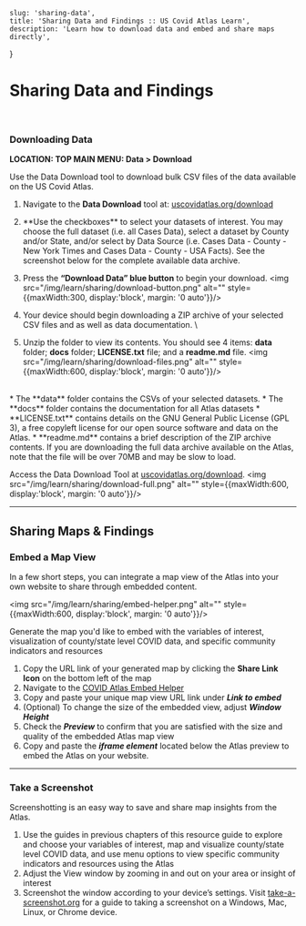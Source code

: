

    slug: 'sharing-data',
    title: 'Sharing Data and Findings :: US Covid Atlas Learn',
    description: 'Learn how to download data and embed and share maps directly',
}


# Sharing Data and Findings
<br />
<SelfContainedVideoModal
    buttonText="Watch Video Tutorial"
    videoUrl="https://www.youtube.com/embed/ueWYkRN52Fk"
    title="Sharing Data and Findings"
    />  

### Downloading Data
**LOCATION: TOP MAIN MENU: Data > Download**

Use the Data Download tool to download bulk CSV files of the data available on the US Covid Atlas. 


1. Navigate to the **Data Download** tool at: [uscovidatlas.org/download](/download) 

2. <Grid container>
    <Grid item xs={12} md={8}>
        **Use the checkboxes** to select your datasets of interest. You may choose the full dataset 
        (i.e. all Cases Data), select a dataset by County and/or State, and/or select by Data Source 
        (i.e. Cases Data - County - New York Times and Cases Data - County - USA Facts). 
        See the screenshot below for the complete available data archive.
    </Grid>
    <Grid item xs={12} md={4}>
        <img src="/img/learn/sharing/download.png" alt="" style={{maxWidth:300}}/>
    </Grid>
    </Grid>
3. Press the **“Download Data” blue button** to begin your download. <img src="/img/learn/sharing/download-button.png" alt="" style={{maxWidth:300, display:'block', margin: '0 auto'}}/>
4. Your device should begin downloading a ZIP archive of your selected CSV files and as well as data documentation.  \
5. Unzip the folder to view its contents. You should see 4 items: **data** folder; **docs** folder; **LICENSE.txt** file; and a **readme.md** file.
<img src="/img/learn/sharing/download-files.png" alt="" style={{maxWidth:600, display:'block', margin: '0 auto'}}/>

<br/>
* The **data** folder contains the CSVs of your selected datasets. 
* The **docs** folder contains the documentation for all Atlas datasets
* **LICENSE.txt** contains details on the GNU General Public License (GPL 3), a free copyleft license for our open source software and data on the Atlas. 
* **readme.md** contains a brief description of the ZIP archive contents. 

<HintBox>
     If you are downloading the full data archive available on the Atlas, note that the file will be over 70MB and  may be slow to load.
</HintBox>

Access the Data Download Tool at [uscovidatlas.org/download](/download).
<img src="/img/learn/sharing/download-full.png" alt="" style={{maxWidth:600, display:'block', margin: '0 auto'}}/>

---

## Sharing Maps & Findings


### Embed a Map View

In a few short steps, you can integrate a map view of the Atlas into your own website to share through embedded content. 

<img src="/img/learn/sharing/embed-helper.png" alt="" style={{maxWidth:600, display:'block', margin: '0 auto'}}/>

Generate the map you'd like to embed with the variables of interest, visualization of county/state level COVID data, and specific community indicators and resources


1. Copy the URL link of your generated map by clicking the **<Icon symbol="share" /> Share Link Icon** on the bottom left of the map
2. Navigate to the [COVID Atlas Embed Helper](https://observablehq.com/@nofurtherinformation/covid-atlas-embed-helper)
3. Copy and paste your unique map view URL link under **_Link to embed_**
4. (Optional) To change the size of the embedded view, adjust **_Window Height_**
5. Check the **_Preview_** to confirm that you are satisfied with the size and quality of the embedded Atlas map view
6. Copy and paste the **_iframe element_** located below the Atlas preview to embed the Atlas on your website. 

---

### Take a Screenshot

Screenshotting is an easy way to save and share map insights from the Atlas. 

1. Use the guides in previous chapters of this resource guide to explore and choose your variables of interest, map and visualize county/state level COVID data, and use menu options to view specific community indicators and resources using the Atlas
2. Adjust the View window by zooming in and out on your area or insight of interest 
3. Screenshot the window according to your device’s settings. Visit [take-a-screenshot.org](https://www.take-a-screenshot.org/windows.html) for a guide to taking a screenshot on a Windows, Mac, Linux, or Chrome device. 

